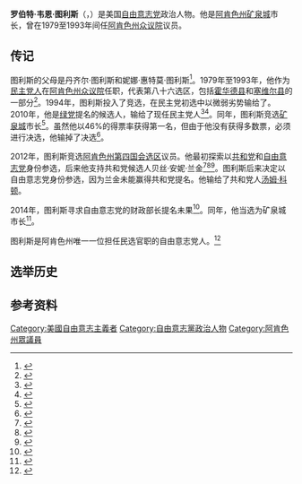 {{Infobox politician
|name = 鲍比·图利斯
| native_name         = {{lang|en|Bobby Tullis}}
| image        = Bobby Tullis.jpg
| caption      = 
| office       = [[矿泉_(阿肯色州)|矿泉城]]市长
| term_start   = 2015年1月
| term_end     = 
| predecessor  = W·S·希瑟里
| successor    = 
| state_house1 = 阿肯色州
| district1    = 第八十六
| term_start1  = 1983年
| term_end1    = 1993年
| predecessor1 = 
| successor1   = 鲍比·伍德
| state_house2 = 阿肯色州
| district2    = 第十八
| term_start2  = 1979年
| term_end2    = 1983年
| predecessor2 = 科基·卡尔顿
| successor2   = 帕特·埃利斯
| birth_name   = 
| birth_date   = {{birth based on age as of date|59|2010|07|29}}
| birth_place  = 
| death_date   = 
| death_place  = 
| residence = [[阿肯色州|阿肯色州]][[矿泉_(阿肯色州)|矿泉城]]
| party        = {{LP}}（2011年－）
| otherparty = {{UDP}}（－2010年）<br>{{GPUS}}（2010－2011年）
| spouse       = 
| children     = 
| alma_mater   = 
}}
'''罗伯特·韦恩·图利斯'''（{{lang-en|Robert Wayne Tullis}}，{{bd|1950/1951年}}）是美国[[自由意志党|自由意志党]]政治人物。他是[[阿肯色州|阿肯色州]][[矿泉_(阿肯色州)|矿泉城]]市长，曾在1979至1993年间任[[阿肯色州众议院|阿肯色州众议院]]议员。

==传记==
图利斯的父母是丹齐尔·图利斯和妮娜·惠特莫·图利斯<ref>{{cite web|url=http://m.arkansasonline.com/obituaries/2011/apr/14/nina-tullis-2011-04-14/|title=Nina Whitmore Tullis|newspaper=Arkansas Democrat-Gazette|date=2011-04-14|accessdate=2021-01-25}}</ref>。1979年至1993年，他作为[[民主党_(美国)|民主党人]]在[[阿肯色州众议院|阿肯色州众议院]]任职，代表第八十六选区，包括[[霍华德县_(阿肯色州)|霍华德县]]和[[塞维尔县_(阿肯色州)|塞维尔县]]的一部分<ref>{{cite book|title=The Historical Report of the Arkansas Secretary of State 2008|url=https://books.google.com/books?id=Gz-uJNyBFOEC&pg=PA236|date=April 2009|publisher=University of Arkansas Press|isbn=978-0-615-23214-0|page=236}}</ref>。1994年，图利斯投入了{{le|阿肯色州审计员|Arkansas State Auditor}}竞选，在民主党初选中以微弱劣势输给了{{le|古斯·温菲尔德|Gus Wingfield}}。2010年，他是[[美国绿党|绿党]]提名的{{le|阿肯色州财政部长|Treasurer of Arkansas}}候选人，输给了现任民主党人{{le|玛莎·肖夫纳|Martha Shoffner}}<ref>{{cite web|url=http://independentpoliticalreport.com/2010/07/former-state-rep-running-for-ar-auditor-as-a-green-launches-campaign-with-controversial-ad/#more-17798|title=Former State Rep. running for AR auditor as a Green launches campaign with controversial ad|author=Levin, Ross|publisher=Independent Political Report|date=2010-07-29|accessdate=2021-01-25}}</ref><ref>{{cite web|url=https://www.arktimes.com/ArkansasBlog/archives/2010/07/18/might-shoffner-get-an-opponent|title=Might Shoffner get an opponent?|author=Brantley, Max|newspaper=Arkansas Times|date=2010-07-18|accessdate=2021-01-25}}</ref>。同年，图利斯竞选[[矿泉_(阿肯色州)|矿泉城]]市长<ref>{{cite web|url=http://media.arkansasonline.com/news/documents/2010/08/25/tullis.pdf|title=Bobby Tullis filings|publisher=Arkansas Secretary of State|date=2010-08-25|accessdate=2021-01-25}}</ref>。虽然他以46%的得票率获得第一名，但由于他没有获得多数票，必须进行决选，他输掉了决选<ref>{{cite web|url=https://www.arktimes.com/ArkansasBlog/archives/2010/11/03/win-some-lose-some/|title=Win some, lose some|author=Brantley, Max|newspaper=Arkansas Times|date=2010-11-03|accessdate=2021-01-25}}</ref>。

2012年，图利斯竞选[[阿肯色州第四国会选区|阿肯色州第四国会选区]]议员。他最初探索以[[共和党_(美国)|共和党]]和[[自由意志党|自由意志党]]身份参选，后来他支持共和党候选人贝丝·安妮·兰金<ref>{{cite web|url=https://talkbusiness.net/2011/08/elvis-is-back-in-the-building-and-on-the-political-scene/2415/|title=Elvis Is Back In The Building And On The Political Scene|author=Brock, Roby|publisher=Talk Business|date=2011-08-31|accessdate=2021-01-25}}</ref><ref>{{cite web|url=https://talkbusiness.net/2011/10/fourth-district-gains-more-candidates-cowart-and-tullis/2732/|title=Fourth District Gains More Candidates – Cowart And Tullis|author=Brock, Roby|publisher=Talk Business|date=2011-10-31|accessdate=2021-01-25}}</ref><ref>{{cite web|url=https://talkbusiness.net/2011/12/ross-chief-of-staff-rules-out-fourth-district-run/|title=Ross District Director Rules Out Fourth District Run|author=Brock, Roby|publisher=Talk Business|date=2011-12-12|accessdate=2021-01-25}}</ref>。图利斯后来决定以自由意志党身份参选，因为兰金未能赢得共和党提名。他输给了共和党人[[汤姆·科顿|汤姆·科顿]]。

2014年，图利斯寻求自由意志党的财政部长提名未果<ref>{{cite web|url=https://www.arktimes.com/ArkansasBlog/archives/2014/01/27/am-report-arrest-in-fatal-stabbing-political-announcement|title=AM report: Arrest in fatal stabbing, political announcement|author=Brantley, Max|newspaper=Arkansas Times|date=2014-01-27|accessdate=2021-01-25}}</ref>。同年，他当选为矿泉城市长<ref>{{cite web|url=https://lpar.org/elections/current-public-office-holders/|title=Current Public Office Holders|publisher=Libertarian Party of Arkansas|accessdate=2021-01-25}}</ref>。

图利斯是阿肯色州唯一一位担任民选官职的自由意志党人。<ref>{{cite web|url=https://www.lp.org/elected-officials-2/|title=Elected Officials|publisher=Libertarian Party of the United States|accessdate=2021-01-25}}</ref>

==选举历史==
{{Election box begin no change | title=1994年阿肯色州审计员民主党初选<ref>{{cite web|url=https://www.ourcampaigns.com/RaceDetail.html?RaceID=265806|title=AR Auditor- D Primary 1994|publisher=Our Campaigns|accessdate=2021-01-25}}</ref>}}
{{Election box winning candidate with party link no change|
  |party      = 民主党 (美国)
  |candidate  = {{le|古斯·温菲尔德|Gus Wingfield}}
  |votes      = 166,856
  |percentage = 51.8%
}}
{{Election box candidate with party link no change|
  |party      = 民主党 (美国)
  |candidate  = 鲍比·图利斯
  |votes      = 155,018
  |percentage = 48.2
}}
{{Election box total no change|
  |votes      = 321,874
  |percentage = 100%
  |change     = 
}}
{{Election box end}}
{{Election box begin no change | title=2010年阿肯色州财政部长选举<ref>{{cite web|url=https://www.ourcampaigns.com/RaceDetail.html?RaceID=634051|title=AR Treasurer 2010|publisher=Our Campaigns|accessdate=2021-01-25}}</ref>}}
{{Election box winning candidate with party link no change|
  |party      = 民主党 (美国)
  |candidate  = {{le|玛莎·肖夫纳|Martha Shoffner}}
  |votes      = 479,701
  |percentage = 67.5%
}}
{{Election box candidate with party link no change|
  |party      = 美国绿党
  |candidate  = 鲍比·图利斯
  |votes      = 230,594
  |percentage = 32.5
}}
{{Election box total no change|
  |votes      = 710,495
  |percentage = 100%
  |change     = 
}}
{{Election box end}}
{{Election box begin no change
| title = 2012年阿肯色州第四国会选区选举<ref name=autogenerated1>{{Cite web |url = http://results.enr.clarityelections.com/AR/42843/113233/en/summary.html |title = AR - Election Results|accessdate = 2021-01-25}}</ref>
}}
{{Election box winning candidate with party link no change
| candidate = [[汤姆·科顿|汤姆·科顿]]
| party = 共和党 (美国)
| votes = 154,149
| percentage = 59.5%
}}
{{Election box candidate with party link no change
| candidate = {{le|吉恩·杰弗里斯|Gene Jeffress}}
| party = 民主党 (美国)
| votes = 95,013
| percentage = 36.7
}}
{{Election box candidate with party link no change
| candidate = 鲍比·图利斯
| party = 自由意志党
| votes = 4,984
| percentage = 1.9
}}
{{Election box candidate with party link no change
| candidate = 约书亚·德雷克
| party = 美国绿党
| votes = 4,807
| percentage = 1.9
}}
{{Election box total no change
| votes = 258,953
| percentage = 100%
}}
{{Election box end}}

==参考资料==
{{reflist|2}}

[[Category:美國自由意志主義者|Category:美國自由意志主義者]]
[[Category:自由意志黨政治人物|Category:自由意志黨政治人物]]
[[Category:阿肯色州眾議員|Category:阿肯色州眾議員]]